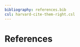 ```yaml
---
bibliography: references.bib
csl: harvard-cite-them-right.csl
---
```


# References {.unnumbered}

::: {#refs}
:::
